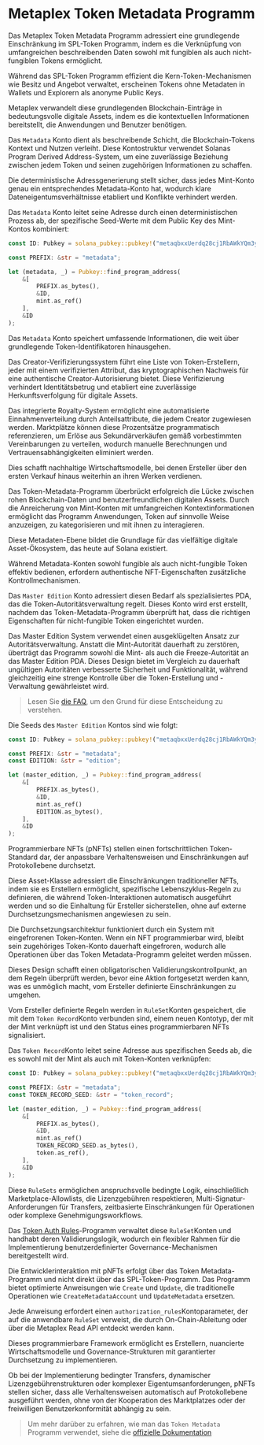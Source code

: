 
# Metaplex Token Metadata Programm

Das Metaplex Token Metadata Programm adressiert eine grundlegende Einschränkung im SPL-Token Programm, indem es die Verknüpfung von umfangreichen beschreibenden Daten sowohl mit fungiblen als auch nicht-fungiblen Tokens ermöglicht.

Während das SPL-Token Programm effizient die Kern-Token-Mechanismen wie Besitz und Angebot verwaltet, erscheinen Tokens ohne Metadaten in Wallets und Explorern als anonyme Public Keys.

Metaplex verwandelt diese grundlegenden Blockchain-Einträge in bedeutungsvolle digitale Assets, indem es die kontextuellen Informationen bereitstellt, die Anwendungen und Benutzer benötigen.

<ArticleSection name="Metadata Account" id="metadata-account" level="h2" />

Das `Metadata` Konto dient als beschreibende Schicht, die Blockchain-Tokens Kontext und Nutzen verleiht. Diese Kontostruktur verwendet Solanas Program Derived Address-System, um eine zuverlässige Beziehung zwischen jedem Token und seinen zugehörigen Informationen zu schaffen.

Die deterministische Adressgenerierung stellt sicher, dass jedes Mint-Konto genau ein entsprechendes Metadata-Konto hat, wodurch klare Dateneigentumsverhältnisse etabliert und Konflikte verhindert werden.

Das `Metadata` Konto leitet seine Adresse durch einen deterministischen Prozess ab, der spezifische Seed-Werte mit dem Public Key des Mint-Kontos kombiniert:

```rust
const ID: Pubkey = solana_pubkey::pubkey!("metaqbxxUerdq28cj1RbAWkYQm3ybzjb6a8bt518x1s");

const PREFIX: &str = "metadata";

let (metadata, _) = Pubkey::find_program_address(
    &[
        PREFIX.as_bytes(), 
        &ID, 
        mint.as_ref()
    ], 
    &ID  
);
```

Das `Metadata` Konto speichert umfassende Informationen, die weit über grundlegende Token-Identifikatoren hinausgehen.

Das Creator-Verifizierungssystem führt eine Liste von Token-Erstellern, jeder mit einem verifizierten Attribut, das kryptographischen Nachweis für eine authentische Creator-Autorisierung bietet. Diese Verifizierung verhindert Identitätsbetrug und etabliert eine zuverlässige Herkunftsverfolgung für digitale Assets.

Das integrierte Royalty-System ermöglicht eine automatisierte Einnahmenverteilung durch Anteilsattribute, die jedem Creator zugewiesen werden. Marktplätze können diese Prozentsätze programmatisch referenzieren, um Erlöse aus Sekundärverkäufen gemäß vorbestimmten Vereinbarungen zu verteilen, wodurch manuelle Berechnungen und Vertrauensabhängigkeiten eliminiert werden.

Dies schafft nachhaltige Wirtschaftsmodelle, bei denen Ersteller über den ersten Verkauf hinaus weiterhin an ihren Werken verdienen.

Das Token-Metadata-Programm überbrückt erfolgreich die Lücke zwischen rohen Blockchain-Daten und benutzerfreundlichen digitalen Assets. Durch die Anreicherung von Mint-Konten mit umfangreichen Kontextinformationen ermöglicht das Programm Anwendungen, Token auf sinnvolle Weise anzuzeigen, zu kategorisieren und mit ihnen zu interagieren.

Diese Metadaten-Ebene bildet die Grundlage für das vielfältige digitale Asset-Ökosystem, das heute auf Solana existiert.

<ArticleSection name="Master Edition Account" id="master-edition-account" level="h2" />

Während Metadata-Konten sowohl fungible als auch nicht-fungible Token effektiv bedienen, erfordern authentische NFT-Eigenschaften zusätzliche Kontrollmechanismen.

Das `Master Edition` Konto adressiert diesen Bedarf als spezialisiertes PDA, das die Token-Autoritätsverwaltung regelt. Dieses Konto wird erst erstellt, nachdem das Token-Metadata-Programm überprüft hat, dass die richtigen Eigenschaften für nicht-fungible Token eingerichtet wurden.

Das Master Edition System verwendet einen ausgeklügelten Ansatz zur Autoritätsverwaltung. Anstatt die Mint-Autorität dauerhaft zu zerstören, überträgt das Programm sowohl die Mint- als auch die Freeze-Autorität an das Master Edition PDA. Dieses Design bietet im Vergleich zu dauerhaft ungültigen Autoritäten verbesserte Sicherheit und Funktionalität, während gleichzeitig eine strenge Kontrolle über die Token-Erstellung und -Verwaltung gewährleistet wird.

> Lesen Sie [die FAQ](https://developers.metaplex.com/token-metadata/faq#why-are-the-mint-and-freeze-authorities-transferred-to-the-edition-pda), um den Grund für diese Entscheidung zu verstehen.

Die Seeds des `Master Edition` Kontos sind wie folgt:

```rust
const ID: Pubkey = solana_pubkey::pubkey!("metaqbxxUerdq28cj1RbAWkYQm3ybzjb6a8bt518x1s");

const PREFIX: &str = "metadata";
const EDITION: &str = "edition";

let (master_edition, _) = Pubkey::find_program_address(
    &[
        PREFIX.as_bytes(), 
        &ID, 
        mint.as_ref()
        EDITION.as_bytes(),
    ], 
    &ID  
);
```

<ArticleSection name="Programmable NFTs" id="programmable-nfts" level="h2" />

Programmierbare NFTs (pNFTs) stellen einen fortschrittlichen Token-Standard dar, der anpassbare Verhaltensweisen und Einschränkungen auf Protokollebene durchsetzt.

Diese Asset-Klasse adressiert die Einschränkungen traditioneller NFTs, indem sie es Erstellern ermöglicht, spezifische Lebenszyklus-Regeln zu definieren, die während Token-Interaktionen automatisch ausgeführt werden und so die Einhaltung für Ersteller sicherstellen, ohne auf externe Durchsetzungsmechanismen angewiesen zu sein.

Die Durchsetzungsarchitektur funktioniert durch ein System mit eingefrorenen Token-Konten. Wenn ein NFT programmierbar wird, bleibt sein zugehöriges Token-Konto dauerhaft eingefroren, wodurch alle Operationen über das Token Metadata-Programm geleitet werden müssen.

Dieses Design schafft einen obligatorischen Validierungskontrollpunkt, an dem Regeln überprüft werden, bevor eine Aktion fortgesetzt werden kann, was es unmöglich macht, vom Ersteller definierte Einschränkungen zu umgehen.

Vom Ersteller definierte Regeln werden in `RuleSet`Konten gespeichert, die mit dem `Token Record`Konto verbunden sind, einem neuen Kontotyp, der mit der Mint verknüpft ist und den Status eines programmierbaren NFTs signalisiert.

Das `Token Record`Konto leitet seine Adresse aus spezifischen Seeds ab, die es sowohl mit der Mint als auch mit Token-Konten verknüpfen:

```rust
const ID: Pubkey = solana_pubkey::pubkey!("metaqbxxUerdq28cj1RbAWkYQm3ybzjb6a8bt518x1s");

const PREFIX: &str = "metadata";
const TOKEN_RECORD_SEED: &str = "token_record";

let (master_edition, _) = Pubkey::find_program_address(
    &[
        PREFIX.as_bytes(), 
        &ID, 
        mint.as_ref()
        TOKEN_RECORD_SEED.as_bytes(),
        token.as_ref(),
    ], 
    &ID  
);
```

Diese `RuleSets` ermöglichen anspruchsvolle bedingte Logik, einschließlich Marketplace-Allowlists, die Lizenzgebühren respektieren, Multi-Signatur-Anforderungen für Transfers, zeitbasierte Einschränkungen für Operationen oder komplexe Genehmigungsworkflows.

Das [Token Auth Rules](https://developers.metaplex.com/token-auth-rules)-Programm verwaltet diese `RuleSet`Konten und handhabt deren Validierungslogik, wodurch ein flexibler Rahmen für die Implementierung benutzerdefinierter Governance-Mechanismen bereitgestellt wird.

Die Entwicklerinteraktion mit pNFTs erfolgt über das Token Metadata-Programm und nicht direkt über das SPL-Token-Programm. Das Programm bietet optimierte Anweisungen wie `Create` und `Update`, die traditionelle Operationen wie `CreateMetadataAccount` und `UpdateMetadata` ersetzen.

Jede Anweisung erfordert einen `authorization_rules`Kontoparameter, der auf die anwendbare `RuleSet` verweist, die durch On-Chain-Ableitung oder über die Metaplex Read API entdeckt werden kann.

Dieses programmierbare Framework ermöglicht es Erstellern, nuancierte Wirtschaftsmodelle und Governance-Strukturen mit garantierter Durchsetzung zu implementieren.

Ob bei der Implementierung bedingter Transfers, dynamischer Lizenzgebührenstrukturen oder komplexer Eigentumsanforderungen, pNFTs stellen sicher, dass alle Verhaltensweisen automatisch auf Protokollebene ausgeführt werden, ohne von der Kooperation des Marktplatzes oder der freiwilligen Benutzerkonformität abhängig zu sein.

> Um mehr darüber zu erfahren, wie man das `Token Metadata` Programm verwendet, siehe die [offizielle Dokumentation](https://developers.metaplex.com/token-metadata)